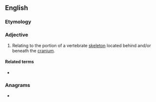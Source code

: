 ==English==

===Etymology===
{{prefix|en|post|cranial}}

===Adjective===
{{en-adj|-}}

# {{lb|en|anatomy}} Relating to the portion of a vertebrate [[skeleton]] located behind and/or beneath the [[cranium]].

====Related terms====
* {{l|en|precranial}}

===Anagrams===
* {{anagrams|en|a=aacilnoprst|Port Sanilac}}